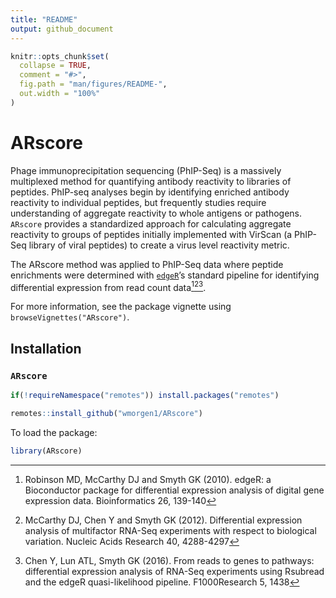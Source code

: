 ```yaml
---
title: "README"
output: github_document
---
```


<!-- README.md is generated from README.Rmd. Please edit that file -->

```r
knitr::opts_chunk$set(
  collapse = TRUE,
  comment = "#>",
  fig.path = "man/figures/README-",
  out.width = "100%"
)
```

# ARscore

<!-- badges: start -->
<!-- badges: end -->

Phage immunoprecipitation sequencing (PhIP-Seq) is a massively multiplexed method for quantifying antibody reactivity to libraries of peptides. PhIP-seq analyses begin by identifying enriched antibody reactivity to individual peptides, but frequently studies require understanding of aggregate reactivity to whole antigens or pathogens. `ARscore` provides a standardized approach for calculating aggregate reactivity to groups of peptides initially implemented with VirScan (a PhIP-Seq library of viral peptides) to create a virus level reactivity metric. 

The ARscore method was applied to PhIP-Seq data where peptide enrichments were determined with [`edgeR`](https://bioconductor.org/packages/release/bioc/html/edgeR.html)'s standard pipeline for identifying differential expression from read count data[^edgeRBioc][^edgeRDE][^edgeRF]. 

[^edgeRBioc]: Robinson MD, McCarthy DJ and Smyth GK (2010). edgeR: a Bioconductor package for differential expression analysis of digital gene expression data. Bioinformatics 26, 139-140
[^edgeRDE]: McCarthy DJ, Chen Y and Smyth GK (2012). Differential expression analysis of multifactor RNA-Seq experiments with respect to biological variation. Nucleic Acids Research 40, 4288-4297
[^edgeRF]: Chen Y, Lun ATL, Smyth GK (2016). From reads to genes to pathways: differential expression analysis of RNA-Seq experiments using Rsubread and the edgeR quasi-likelihood pipeline. F1000Research 5, 1438

For more information, see the package vignette using `browseVignettes("ARscore")`.

## Installation

### `ARscore`

```r
if(!requireNamespace("remotes")) install.packages("remotes")

remotes::install_github("wmorgen1/ARscore")
```

To load the package:

```r
library(ARscore)
```

